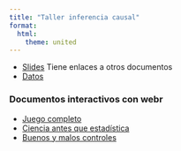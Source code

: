 ```yaml
---
title: "Taller inferencia causal"
format:
  html:
    theme: united
---
```




* [Slides](Indice_slides.html) Tiene enlaces a otros documentos
* [Datos](https://github.com/joscani/taller-inferencia-causal-2024/tree/main/data)

### Documentos interactivos con webr

- [Juego completo](1-juego-completo.html)
- [Ciencia antes que estadística](ciencia-antes-que-estadistica.html)
- [Buenos  y malos controles](3-Buenos-malos-controles.html)

